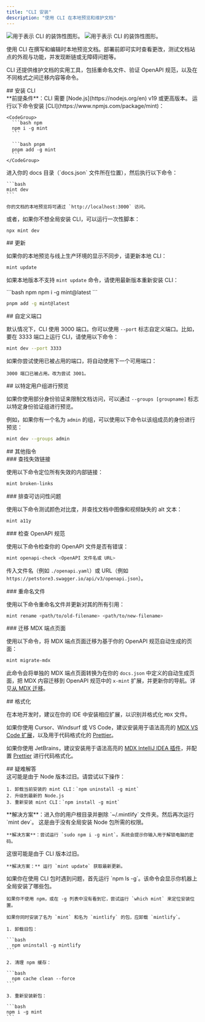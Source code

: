 ```yaml
---
title: "CLI 安装"
description: "使用 CLI 在本地预览和维护文档"
---
```


<img className="block dark:hidden my-0 pointer-events-none" src="/images/installation/local-development-light.png" alt="用于表示 CLI 的装饰性图形。" />

<img className="hidden dark:block my-0 pointer-events-none" src="/images/installation/local-development-dark.png" alt="用于表示 CLI 的装饰性图形。" />

使用 CLI 在撰写和编辑时本地预览文档。部署前即可实时查看更改，测试文档站点的外观与功能，并发现断链或无障碍问题等。

CLI 还提供维护文档的实用工具，包括重命名文件、验证 OpenAPI 规范，以及在不同格式之间迁移内容等命令。

<div id="install-the-cli">
  ## 安装 CLI
</div>

<Info>
  **前提条件**：CLI 需要 [Node.js](https://nodejs.org/en) v19 或更高版本。
</Info>

<Steps>
  <Step title="安装 CLI">
    运行以下命令安装 [CLI](https://www.npmjs.com/package/mint)：

    <CodeGroup>
      ```bash npm
      npm i -g mint
      ```

      ```bash pnpm
      pnpm add -g mint
      ```
    </CodeGroup>
  </Step>

  <Step title="本地预览">
    进入你的 docs 目录（`docs.json` 文件所在位置），然后执行以下命令：

    ```bash
    mint dev
    ```

    你的文档的本地预览将可通过 `http://localhost:3000` 访问。
  </Step>
</Steps>

或者，如果你不想全局安装 CLI，可以运行一次性脚本：

```bash
npx mint dev
```

<div id="updates">
  ## 更新
</div>

如果你的本地预览与线上生产环境的显示不同步，请更新本地 CLI：

```bash
mint update
```

如果本地版本不支持 `mint update` 命令，请使用最新版本重新安装 CLI：

<CodeGroup>
  ```bash npm
  npm i -g mint@latest
  ```

  ```bash pnpm
  pnpm add -g mint@latest
  ```
</CodeGroup>

<div id="custom-ports">
  ## 自定义端口
</div>

默认情况下，CLI 使用 3000 端口。你可以使用 `--port` 标志自定义端口。比如，要在 3333 端口上运行 CLI，请使用以下命令：

```bash
mint dev --port 3333
```

如果你尝试使用已被占用的端口，将自动使用下一个可用端口：

```mdx
3000 端口已被占用。改为尝试 3001。
```

<div id="preview-as-a-specific-group">
  ## 以特定用户组进行预览
</div>

如果你使用部分身份验证来限制文档访问，可以通过 `--groups [groupname]` 标志以特定身份验证组进行预览。

例如，如果你有一个名为 `admin` 的组，可以使用以下命令以该组成员的身份进行预览：

```bash
mint dev --groups admin
```

<div id="additional-commands">
  ## 其他指令
</div>

<div id="find-broken-links">
  ### 查找失效链接
</div>

使用以下命令定位所有失效的内部链接：

```bash
mint broken-links
```

<div id="find-accessibility-issues">
  ### 排查可访问性问题
</div>

使用以下命令测试颜色对比度，并查找文档中图像和视频缺失的 alt 文本：

```bash
mint a11y
```

<div id="check-openapi-spec">
  ### 检查 OpenAPI 规范
</div>

使用以下命令检查你的 OpenAPI 文件是否有错误：

```bash
mint openapi-check <OpenAPI 文件名或 URL>
```

传入文件名（例如 `./openapi.yaml`）或 URL（例如 `https://petstore3.swagger.io/api/v3/openapi.json`）。

<div id="rename-files">
  ### 重命名文件
</div>

使用以下命令重命名文件并更新对其的所有引用：

```bash
mint rename <path/to/old-filename> <path/to/new-filename>
```

<div id="migrate-mdx-endpoint-pages">
  ### 迁移 MDX 端点页面
</div>

使用以下命令，将 MDX 端点页面迁移为基于你的 OpenAPI 规范自动生成的页面：

```bash
mint migrate-mdx
```

此命令会将单独的 MDX 端点页面转换为在你的 `docs.json` 中定义的自动生成页面，把 MDX 内容迁移到 OpenAPI 规范中的 `x-mint` 扩展，并更新你的导航。详见[从 MDX 迁移](/zh/guides/migrating-from-mdx)。

<div id="formatting">
  ## 格式化
</div>

在本地开发时，建议在你的 IDE 中安装相应扩展，以识别并格式化 `MDX` 文件。

如果你使用 Cursor、Windsurf 或 VS Code，建议安装用于语法高亮的 [MDX VS Code 扩展](https://marketplace.visualstudio.com/items?itemName=unifiedjs.vscode-mdx)，以及用于代码格式化的 [Prettier](https://marketplace.visualstudio.com/items?itemName=esbenp.prettier-vscode)。

如果你使用 JetBrains，建议安装用于语法高亮的 [MDX IntelliJ IDEA 插件](https://plugins.jetbrains.com/plugin/14944-mdx)，并配置 [Prettier](https://prettier.io/docs/webstorm) 进行代码格式化。

<div id="troubleshooting">
  ## 疑难解答
</div>

<AccordionGroup>
  <Accordion title="错误：无法在 darwin-arm64 运行时加载“sharp”模块">
    这可能是由于 Node 版本过旧。请尝试以下操作：

    1. 卸载当前安装的 mint CLI：`npm uninstall -g mint`
    2. 升级到最新的 Node.js
    3. 重新安装 mint CLI：`npm install -g mint`
  </Accordion>

  <Accordion title="问题：遇到未知错误">
    **解决方案**：进入你的用户根目录并删除 `~/.mintlify` 文件夹。然后再次运行 `mint dev`。
  </Accordion>

  <Accordion title="错误：permission denied">
    这是由于没有全局安装 Node 包所需的权限。

    **解决方案**：尝试运行 `sudo npm i -g mint`。系统会提示你输入用于解锁电脑的密码。
  </Accordion>

  <Accordion title="本地预览与网页上的文档显示不一致">
    这很可能是由于 CLI 版本过旧。

    **解决方案：** 运行 `mint update` 获取最新更新。
  </Accordion>

  <Accordion title="mintlify 与 mint 包">
    如果你在使用 CLI 包时遇到问题，首先运行 `npm ls -g`。该命令会显示你机器上全局安装了哪些包。

    如果你不使用 npm，或在 -g 列表中没有看到它，尝试运行 `which mint` 来定位安装位置。

    如果你同时安装了名为 `mint` 和名为 `mintlify` 的包，应卸载 `mintlify`。

    1. 卸载旧包：

    ```bash
      npm uninstall -g mintlify
    ```

    2. 清理 npm 缓存：

    ```bash
      npm cache clean --force
    ```

    3. 重新安装新包：

    ```bash
    npm i -g mint
    ```
  </Accordion>
</AccordionGroup>